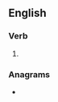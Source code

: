 ==English==

===Verb===
{{head|en|verb form}}

# {{past participle of|en|give out|nocat=1}}

===Anagrams===
* {{anagrams|en|a=eginotuv|outgiven}}
